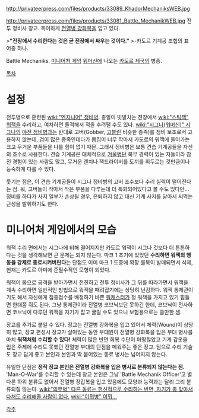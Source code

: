 http://privateerpress.com/files/products/33089_KhadorMechaniksWEB.jpg

http://privateerpress.com/files/products/33081_Battle_MechanikWEB.jpg
전투 정비사 장교. 특이하게 [[전열병 강화복]]을 입고 있다.

>'''"전장에서 수리한다는 것은 곧 전장에서 싸우는 것이다."'''
>-카도르 기계공 조합의 표어중 하나.

Battle Mechaniks. [[미니어처 게임]] [[워머신]]에 나오는 [[카도르 제국]]의 병종.

[[목차]]
= 설정 =
전투병으로 훈련된 [[wiki:"엔지니어" 정비병]]. 총알이 빗발치는 전장에서 [[wiki:"스팀잭" 워잭]]을 수리하고, 여차하면 돌격해서 적을 후려팰 수도 있다. [[wiki:"시그나(워머신)" 시그나]]의 [[야전 정비병]]과는 반대로 고버(Gobber, [[고블린]] 비슷한 종족)를 정비 보조로서 고용하지 않는데, 겁이 많은 종족인데다가 몸집이 너무 작아서 카도르의 워잭에 들어가는 크고 무거운 부품들을 나를 힘이 없기 때문. 그래서 정비병은 보통 견습 기계공들을 자신의 조수로 사용한다. 견습 기계공은 대체적으로 [[겨울병단]] 복무 경력이 있는 자들이라 참전 경험이 있는 사람도 많고, 무거운 렌치나 잭드라이버를 도끼를 휘두르는 것만큼이나 능숙하게 다룰 수 있다. 

웃기는 점은, 이 견습 기계공들이 시그나 정비병의 고버 조수보다 수리 실력이 떨어진다는 점. 뭐, 고버들이 작아서 작은 부품을 다루는데 더 특화되어있다고 볼 수도 있다만… 정비를 하다가 사지 일부가 손상될 경우, 은퇴하지 않고 대신 기계 사지를 달아서 써먹는 근성을 발휘하기도 한다.


= 미니어처 게임에서의 모습 =
워잭 수리 면에서는 시그나에 비해 떨어지지만 카도르 워잭이 시그나 것보다 더 튼튼하다는 것을 생각해보면 큰 문제는 되지 않는다. 마크 1 초기에 있었던 '''수리하면 워잭의 행동을 강제로 종료시켜버린다'''는 단점도 이미 마크 1 도중에 확장 룰북이 발매되면서 삭제, 현재는 카도르 아미에 준필수적인 모형이 되었다. 

워잭이 몸으로 공격을 받아가면서 전진하고 전투 정비사가 그 뒤를 따라가면서 워잭을 계속 수리하면 일반적인 방법으로 워잭을 때려잡기에는 상당히 난감하다. 워잭 통제관이기도 해서 자신에게 집중점수를 배정하기 바쁜 [[워캐스터]]가 정 워잭을 가지고 있기 힘들면 한대쯤 줘도 된다. 그냥 통제관이라 전열병 코브닉보단 못하긴 한데, 코브닉이 전사하면 코브닉이 다루던 워잭을 자기가 잡고 굴릴 수도 있으니 보험용으로는 쓸만한 셈.

장교를 추가로 붙일 수 있다. 장교는 전열병 강화복을 입고 있어서 체력(Wound)이 상당히 많고, 장교 편성시 장교가 살아있는 동안 부대원이 전열병 강화복을 입은 부대 병사를 마치 '''워잭처럼 수리할 수 있다!''' 체력이 많은 반면 회복 수단이 마땅찮았고 기계 갑옷을 입은 주제에 수리도 못했던 전열병 부대의 단점을 메워주는 좋은 장교. 덤으로 수리 기술도 장교 답게 좋고 본인과 본인과 딱 붙어있는 동료 병사는 넘어지지 않는다. 

유일한 단점은 '''정작 장교 본인은 전열병 강화복을 입은 병사로 분류되지 않는다는 점.''' 'Man-O-War'를 수리할 수 있는데 장교 본인은 그냥 'Battle Mechanik Officer'고 별다른 하위 분류도 없어서 전열병 장갑복을 입고 있음에도 모양과 능력과는 달리 그리 분류되질 않는다. [[wiki:"의무병" 다른 동료는 헌신적으로 수리하는 반면, 자기가 총 맞아서 다쳐도 수리해줄 사람이 없다.]] [[wiki:"이뭐병" 이뭐…]]

[[각주]]
